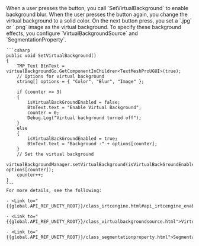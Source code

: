 <PlatformWrapper platform = 'unity'>
    When a user presses the button, you call `SetVirtualBackground` to enable background blur. When the user presses the button again, you change the virtual background to a solid color. On the next button press, you set a `.jpg` or `.png` image as the virtual background. To specify these background effects, you configure `VirtualBackgroundSource` and `SegmentationProperty`.

    ```csharp
    public void SetVirtualBackground()
    {
        TMP_Text BtnText = virtualBackgroundGo.GetComponentInChildren<TextMeshProUGUI>(true);
        // Options for virtual background
        string[] options = { "Color", "Blur", "Image" };

        if (counter >= 3)
        {
            isVirtualBackGroundEnabled = false;
            BtnText.text = "Enable Virtual Background";
            counter = 0;
            Debug.Log("Virtual background turned off");
        }
        else
        {
            isVirtualBackGroundEnabled = true;
            BtnText.text = "Background :" + options[counter];
        }
        // Set the virtual background
        virtualBackgroundManager.setVirtualBackground(isVirtualBackGroundEnabled, options[counter]);
        counter++;
    }
    ```
    For more details, see the following:

    - <Link to="{{global.API_REF_UNITY_ROOT}}/class_irtcengine.html#api_irtcengine_enablevirtualbackground">enableVirtualBackground</Link>

    - <Link to="{{global.API_REF_UNITY_ROOT}}/class_virtualbackgroundsource.html">VirtualBackgroundSource</Link>

    - <Link to="{{global.API_REF_UNITY_ROOT}}/class_segmentationproperty.html">SegmentationProperty</Link>

</PlatformWrapper>
